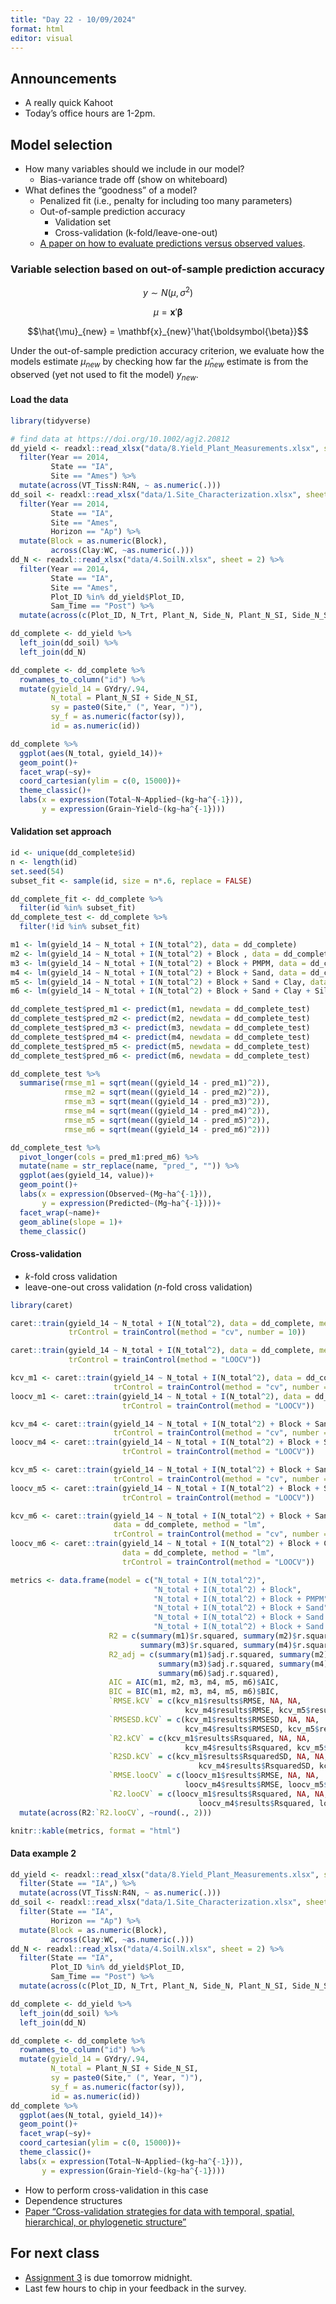```yaml
---
title: "Day 22 - 10/09/2024"
format: html
editor: visual
---
```


## Announcements  

- A really quick Kahoot  
- Today's office hours are 1-2pm.  

## Model selection  

- How many variables should we include in our model?  
  - Bias-variance trade off (show on whiteboard)  

- What defines the "goodness" of a model?  
  - Penalized fit (i.e., penalty for including too many parameters)  
  - Out-of-sample prediction accuracy
    - Validation set  
    - Cross-validation (k-fold/leave-one-out)    
  - [A paper on how to evaluate predictions versus observed values](https://www.sciencedirect.com/science/article/pii/S0308521X21001475).

### Variable selection based on out-of-sample prediction accuracy  

$$y\sim N(\mu, \sigma^2)$$

$$\mu = \mathbf{x}'\boldsymbol{\beta}$$

$$\hat{\mu}_{new} = \mathbf{x}_{new}'\hat{\boldsymbol{\beta}}$$

Under the out-of-sample prediction accuracy criterion, we evaluate how the models estimate $\mu_{new}$ by checking how far the $\hat{\mu}_{new}$ estimate is from the observed (yet not used to fit the model) $y_{new}$.


#### Load the data  

```r
library(tidyverse)

# find data at https://doi.org/10.1002/agj2.20812
dd_yield <- readxl::read_xlsx("data/8.Yield_Plant_Measurements.xlsx", sheet = 2) %>%
  filter(Year == 2014, 
         State == "IA",
         Site == "Ames") %>% 
  mutate(across(VT_TissN:R4N, ~ as.numeric(.)))
dd_soil <- readxl::read_xlsx("data/1.Site_Characterization.xlsx", sheet = 2) %>% 
  filter(Year == 2014, 
         State == "IA", 
         Site == "Ames",
         Horizon == "Ap") %>% 
  mutate(Block = as.numeric(Block), 
         across(Clay:WC, ~as.numeric(.)))
dd_N <- readxl::read_xlsx("data/4.SoilN.xlsx", sheet = 2) %>% 
  filter(Year == 2014, 
         State == "IA", 
         Site == "Ames",
         Plot_ID %in% dd_yield$Plot_ID, 
         Sam_Time == "Post") %>% 
  mutate(across(c(Plot_ID, N_Trt, Plant_N, Side_N, Plant_N_SI, Side_N_SI), ~as.numeric(.)))

dd_complete <- dd_yield %>% 
  left_join(dd_soil) %>% 
  left_join(dd_N)

dd_complete <- dd_complete %>% 
  rownames_to_column("id") %>% 
  mutate(gyield_14 = GYdry/.94, 
         N_total = Plant_N_SI + Side_N_SI, 
         sy = paste0(Site," (", Year, ")"), 
         sy_f = as.numeric(factor(sy)), 
         id = as.numeric(id)) 
```

```r
dd_complete %>% 
  ggplot(aes(N_total, gyield_14))+
  geom_point()+
  facet_wrap(~sy)+
  coord_cartesian(ylim = c(0, 15000))+
  theme_classic()+
  labs(x = expression(Total~N~Applied~(kg~ha^{-1})),
       y = expression(Grain~Yield~(kg~ha^{-1})))
```

#### Validation set approach  
```r
id <- unique(dd_complete$id)
n <- length(id)
set.seed(54)
subset_fit <- sample(id, size = n*.6, replace = FALSE)

dd_complete_fit <- dd_complete %>% 
  filter(id %in% subset_fit)
dd_complete_test <- dd_complete %>% 
  filter(!id %in% subset_fit)
```

```r
m1 <- lm(gyield_14 ~ N_total + I(N_total^2), data = dd_complete)
m2 <- lm(gyield_14 ~ N_total + I(N_total^2) + Block , data = dd_complete)
m3 <- lm(gyield_14 ~ N_total + I(N_total^2) + Block + PMPM, data = dd_complete)
m4 <- lm(gyield_14 ~ N_total + I(N_total^2) + Block + Sand, data = dd_complete)   
m5 <- lm(gyield_14 ~ N_total + I(N_total^2) + Block + Sand + Clay, data = dd_complete)
m6 <- lm(gyield_14 ~ N_total + I(N_total^2) + Block + Sand + Clay + Silt, data = dd_complete)
```

```r
dd_complete_test$pred_m1 <- predict(m1, newdata = dd_complete_test)
dd_complete_test$pred_m2 <- predict(m2, newdata = dd_complete_test)
dd_complete_test$pred_m3 <- predict(m3, newdata = dd_complete_test)
dd_complete_test$pred_m4 <- predict(m4, newdata = dd_complete_test)
dd_complete_test$pred_m5 <- predict(m5, newdata = dd_complete_test)
dd_complete_test$pred_m6 <- predict(m6, newdata = dd_complete_test)

dd_complete_test %>% 
  summarise(rmse_m1 = sqrt(mean((gyield_14 - pred_m1)^2)),
            rmse_m2 = sqrt(mean((gyield_14 - pred_m2)^2)), 
            rmse_m3 = sqrt(mean((gyield_14 - pred_m3)^2)), 
            rmse_m4 = sqrt(mean((gyield_14 - pred_m4)^2)), 
            rmse_m5 = sqrt(mean((gyield_14 - pred_m5)^2)), 
            rmse_m6 = sqrt(mean((gyield_14 - pred_m6)^2)))
```

```r
dd_complete_test %>% 
  pivot_longer(cols = pred_m1:pred_m6) %>% 
  mutate(name = str_replace(name, "pred_", "")) %>% 
  ggplot(aes(gyield_14, value))+
  geom_point()+
  labs(x = expression(Observed~(Mg~ha^{-1})), 
       y = expression(Predicted~(Mg~ha^{-1})))+
  facet_wrap(~name)+
  geom_abline(slope = 1)+
  theme_classic()
```

#### Cross-validation  

- $k$-fold cross validation  
- leave-one-out cross validation ($n$-fold cross validation)  

```r
library(caret)

caret::train(gyield_14 ~ N_total + I(N_total^2), data = dd_complete, method = "lm",
             trControl = trainControl(method = "cv", number = 10))

caret::train(gyield_14 ~ N_total + I(N_total^2), data = dd_complete, method = "lm",
             trControl = trainControl(method = "LOOCV"))
```

```r
kcv_m1 <- caret::train(gyield_14 ~ N_total + I(N_total^2), data = dd_complete, method = "lm",
                       trControl = trainControl(method = "cv", number = 10))
loocv_m1 <- caret::train(gyield_14 ~ N_total + I(N_total^2), data = dd_complete, method = "lm",
                         trControl = trainControl(method = "LOOCV"))

kcv_m4 <- caret::train(gyield_14 ~ N_total + I(N_total^2) + Block + Sand, data = dd_complete, method = "lm",
                       trControl = trainControl(method = "cv", number = 10))
loocv_m4 <- caret::train(gyield_14 ~ N_total + I(N_total^2) + Block + Sand, data = dd_complete, method = "lm",
                         trControl = trainControl(method = "LOOCV"))

kcv_m5 <- caret::train(gyield_14 ~ N_total + I(N_total^2) + Block + Sand + Clay, data = dd_complete, method = "lm",
                       trControl = trainControl(method = "cv", number = 10))
loocv_m5 <- caret::train(gyield_14 ~ N_total + I(N_total^2) + Block + Sand + Clay, data = dd_complete, method = "lm",
                         trControl = trainControl(method = "LOOCV"))

kcv_m6 <- caret::train(gyield_14 ~ N_total + I(N_total^2) + Block + Sand + Clay + Silt,
                       data = dd_complete, method = "lm",
                       trControl = trainControl(method = "cv", number = 10))
loocv_m6 <- caret::train(gyield_14 ~ N_total + I(N_total^2) + Block + Clay + Sand + Silt,
                         data = dd_complete, method = "lm",
                         trControl = trainControl(method = "LOOCV"))
```


```r
metrics <- data.frame(model = c("N_total + I(N_total^2)",
                                "N_total + I(N_total^2) + Block",
                                "N_total + I(N_total^2) + Block + PMPM", 
                                "N_total + I(N_total^2) + Block + Sand", 
                                "N_total + I(N_total^2) + Block + Sand + Clay", 
                                "N_total + I(N_total^2) + Block + Sand + Clay + Silt"),
                      R2 = c(summary(m1)$r.squared, summary(m2)$r.squared, 
                             summary(m3)$r.squared, summary(m4)$r.squared, summary(m5)$r.squared, summary(m6)$r.squared),
                      R2_adj = c(summary(m1)$adj.r.squared, summary(m2)$adj.r.squared,
                                 summary(m3)$adj.r.squared, summary(m4)$adj.r.squared, summary(m5)$adj.r.squared,
                                 summary(m6)$adj.r.squared),
                      AIC = AIC(m1, m2, m3, m4, m5, m6)$AIC,
                      BIC = BIC(m1, m2, m3, m4, m5, m6)$BIC, 
                      `RMSE.kCV` = c(kcv_m1$results$RMSE, NA, NA,
                                       kcv_m4$results$RMSE, kcv_m5$results$RMSE, kcv_m6$results$RMSE), 
                      `RMSESD.kCV` = c(kcv_m1$results$RMSESD, NA, NA,
                                       kcv_m4$results$RMSESD, kcv_m5$results$RMSESD, kcv_m6$results$RMSESD), 
                      `R2.kCV` = c(kcv_m1$results$Rsquared, NA, NA,
                                       kcv_m4$results$Rsquared, kcv_m5$results$Rsquared, kcv_m6$results$Rsquared), 
                      `R2SD.kCV` = c(kcv_m1$results$RsquaredSD, NA, NA,
                                          kcv_m4$results$RsquaredSD, kcv_m5$results$RsquaredSD, kcv_m6$results$RsquaredSD), 
                      `RMSE.looCV` = c(loocv_m1$results$RMSE, NA, NA,
                                       loocv_m4$results$RMSE, loocv_m5$results$RMSE, loocv_m6$results$RMSE), 
                      `R2.looCV` = c(loocv_m1$results$Rsquared, NA, NA,
                                          loocv_m4$results$Rsquared, loocv_m5$results$Rsquared, loocv_m6$results$Rsquared) ) %>%
  mutate(across(R2:`R2.looCV`, ~round(., 2)))

knitr::kable(metrics, format = "html")
```

#### Data example 2   

```r
dd_yield <- readxl::read_xlsx("data/8.Yield_Plant_Measurements.xlsx", sheet = 2) %>%
  filter(State == "IA",) %>% 
  mutate(across(VT_TissN:R4N, ~ as.numeric(.)))
dd_soil <- readxl::read_xlsx("data/1.Site_Characterization.xlsx", sheet = 2) %>% 
  filter(State == "IA", 
         Horizon == "Ap") %>% 
  mutate(Block = as.numeric(Block), 
         across(Clay:WC, ~as.numeric(.)))
dd_N <- readxl::read_xlsx("data/4.SoilN.xlsx", sheet = 2) %>% 
  filter(State == "IA", 
         Plot_ID %in% dd_yield$Plot_ID, 
         Sam_Time == "Post") %>% 
  mutate(across(c(Plot_ID, N_Trt, Plant_N, Side_N, Plant_N_SI, Side_N_SI), ~as.numeric(.)))

dd_complete <- dd_yield %>% 
  left_join(dd_soil) %>% 
  left_join(dd_N)

dd_complete <- dd_complete %>% 
  rownames_to_column("id") %>% 
  mutate(gyield_14 = GYdry/.94, 
         N_total = Plant_N_SI + Side_N_SI, 
         sy = paste0(Site," (", Year, ")"), 
         sy_f = as.numeric(factor(sy)), 
         id = as.numeric(id)) 
dd_complete %>% 
  ggplot(aes(N_total, gyield_14))+
  geom_point()+
  facet_wrap(~sy)+
  coord_cartesian(ylim = c(0, 15000))+
  theme_classic()+
  labs(x = expression(Total~N~Applied~(kg~ha^{-1})),
       y = expression(Grain~Yield~(kg~ha^{-1})))
```

- How to perform cross-validation in this case  
- Dependence structures  
- [Paper "Cross-validation strategies for data with temporal, spatial, hierarchical, or phylogenetic structure"](https://doi.org/10.1111/ecog.02881)

## For next class  

- [Assignment 3](https://jlacasa.github.io/stat705_fall2024/assignments/hw3) is due tomorrow midnight.  
- Last few hours to chip in your feedback in the survey.  
